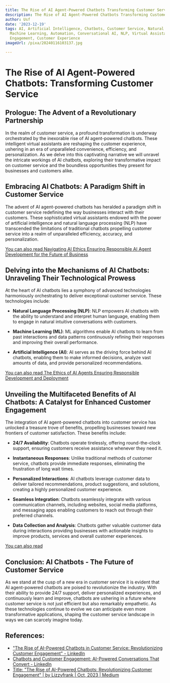 ```yaml
---
title: The Rise of AI Agent-Powered Chatbots Transforming Customer Service
description: The Rise of AI Agent-Powered Chatbots Transforming Customer Service
author: Usf
date: '2023-12-19'
tags: AI, Artificial Intelligence, Chatbots, Customer Service, Natural Language Processing,
  Machine Learning, Automation, Conversational AI, NLP, Virtual Assistants, Customer
  Engagement, Customer Experience
imageUrl: /pixa/20240116103137.jpg

---
```

# The Rise of AI Agent-Powered Chatbots: Transforming Customer Service

## Prologue: The Advent of a Revolutionary Partnership

In the realm of  customer service, a profound transformation  is underway orchestrated  by the inexorable rise of  AI agent-powered chatbots. These intelligent virtual  assistants are  reshaping the customer experience, ushering in an era of unparalleled convenience, efficiency, and personalization. As we delve into this captivating narrative we will unravel the intricate workings of AI chatbots, exploring their transformative impact on customer service  and the boundless  opportunities they present for businesses and customers alike.

##  Embracing AI Chatbots: A Paradigm  Shift in  Customer Service

The advent of AI agent-powered chatbots has heralded  a paradigm shift  in customer  service redefining  the way businesses interact with  their customers. These sophisticated virtual assistants endowed with the power of  artificial intelligence and natural language processing (NLP) have transcended the limitations of traditional chatbots propelling customer service into a  realm of unparalleled efficiency, accuracy,  and personalization.

[You can also read Navigating AI Ethics Ensuring Responsible  AI Agent Development for the Future of Business](Navigating%20AI%20Ethics%20Ensuring%20Responsible%20AI%20Agent%20Development%20for%20the%20Future%20of%20Business)


## Delving into the Mechanisms  of AI Chatbots: Unraveling Their Technological Prowess

At the heart of AI chatbots  lies a symphony of advanced technologies harmoniously orchestrating  to deliver exceptional customer service. These technologies include:

*  **Natural  Language Processing (NLP)**: NLP empowers AI  chatbots with  the ability to understand and interpret human language, enabling them to engage in natural intuitive conversations with customers.

*  **Machine  Learning (ML)**: ML algorithms enable AI chatbots  to learn from past interactions and data patterns continuously refining their  responses and improving their overall performance.

* **Artificial Intelligence (AI)**: AI serves as the driving force behind AI chatbots, enabling them to make informed decisions, analyze vast amounts of data, and provide personalized recommendations.

[You can also read The Ethics of AI Agents Ensuring Responsible Development and Deployment](The%20Ethics%20of%20AI%20Agents%20Ensuring%20Responsible%20Development%20and%20Deployment)


## Unveiling the Multifaceted Benefits of AI Chatbots: A Catalyst for Enhanced Customer Engagement

The integration of AI agent-powered chatbots into customer service has unlocked a treasure trove of benefits, propelling  businesses toward new frontiers of customer satisfaction. These benefits include:

* **24/7 Availability**: Chatbots operate  tirelessly, offering round-the-clock support, ensuring customers receive assistance whenever they need it.

* **Instantaneous Responses**: Unlike traditional methods of customer service, chatbots provide immediate responses,  eliminating the frustration of  long wait times.

* **Personalized Interactions**: AI chatbots leverage customer data to deliver tailored recommendations, product suggestions, and solutions,  creating a highly personalized customer experience.

*  **Seamless  Integration**: Chatbots seamlessly integrate with various communication channels, including websites, social media platforms, and messaging apps enabling customers to reach out through their preferred channels.

* **Data Collection and Analysis**: Chatbots gather  valuable customer data during interactions providing businesses with actionable insights to  improve products,  services and overall  customer experiences.

[You  can also read ]()


## Conclusion: AI Chatbots - The Future  of Customer Service

As we stand at the cusp of a new era in customer service it is evident that AI agent-powered chatbots are  poised to revolutionize the industry. With their ability to provide 24/7  support, deliver personalized  experiences, and continuously  learn and improve, chatbots are ushering in  a future where customer service is not  just efficient but also remarkably empathetic. As these technologies  continue  to evolve we can anticipate even more transformative applications, shaping the customer service landscape in ways  we can scarcely imagine today.

## References:
- ["The Rise of AI-Powered Chatbots in Customer Service: Revolutionizing Customer Engagement" - LinkedIn](https://www.linkedin.com/pulse/rise-ai-powered-chatbots-customer-service-engagement-promil-arora)
- [Chatbots and Customer Engagement: AI-Powered Conversations That Convert - LinkedIn](https://www.linkedin.com/pulse/chatbots-customer-engagement-ai-powered-conversations-gandellini)
- [Title: "The Rise of AI-Powered Chatbots: Revolutionizing Customer Engagement" | by Lizzyfrank | Oct, 2023 | Medium](https://medium.com/@lizzyfrank042/title-the-rise-of-ai-powered-chatbots-revolutionizing-customer-engagement-616887c1ae6f)
